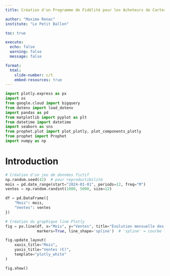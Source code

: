 ```yaml
---
title: Création d'un Programme de Fidélité pour les Acheteurs de Cartes Cadeaux “Gift and Grow”

author: "Maxime Renac"
institute: "Le Petit Ballon"

toc: true

execute:
  echo: false
  warning: false
  message: false

format:
  html: 
    slide-number: c/t
    embed-resources: true    
---
```



```python
import plotly.express as px
import os
from google.cloud import bigquery
from dotenv import load_dotenv
import pandas as pd
from matplotlib import pyplot as plt
from datetime import datetime
import seaborn as sns
from prophet.plot import plot_plotly, plot_components_plotly
from prophet import Prophet
import numpy as np
```

# Introduction

```python
# Création d'un jeu de données fictif
np.random.seed(42)  # pour reproductibilité
mois = pd.date_range(start="2024-01-01", periods=12, freq="M")
ventes = np.random.randint(1000, 5000, size=12)

df = pd.DataFrame({
    "Mois": mois,
    "Ventes": ventes
})

# Création du graphique line Plotly
fig = px.line(df, x="Mois", y="Ventes", title="Évolution mensuelle des ventes",
              markers=True, line_shape='spline')  # 'spline' = courbe lissée

fig.update_layout(
    xaxis_title="Mois",
    yaxis_title="Ventes (€)",
    template="plotly_white"
)

fig.show()
```